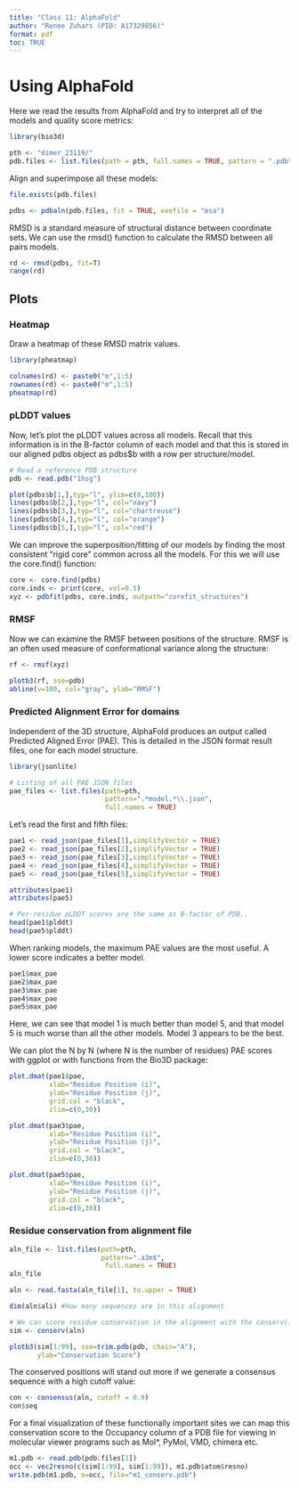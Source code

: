 ```yaml
---
title: "Class 11: AlphaFold"
author: "Renee Zuhars (PID: A17329856)"
format: pdf
toc: TRUE
---
```

# Using AlphaFold

Here we read the results from AlphaFold and try to interpret all of the models and quality score metrics:

```r
library(bio3d)

pth <- "dimer_23119/"
pdb.files <- list.files(path = pth, full.names = TRUE, pattern = ".pdb")
```

Align and superimpose all these models:

```r
file.exists(pdb.files)

```

```r
pdbs <- pdbaln(pdb.files, fit = TRUE, exefile = "msa")
```

RMSD is a standard measure of structural distance between coordinate sets. We can use the rmsd() function to calculate the RMSD between all pairs models.

```r
rd <- rmsd(pdbs, fit=T)
range(rd)
```

## Plots

### Heatmap

Draw a heatmap of these RMSD matrix values.

```r
library(pheatmap)

colnames(rd) <- paste0("m",1:5)
rownames(rd) <- paste0("m",1:5)
pheatmap(rd)
```

### pLDDT values

Now, let's plot the pLDDT values across all models. Recall that this information is in the B-factor column of each model and that this is stored in our aligned pdbs object as pdbs$b with a row per structure/model.

```r
# Read a reference PDB structure
pdb <- read.pdb("1hsg")
```

```r
plot(pdbs$b[1,],typ="l", ylim=c(0,100))
lines(pdbs$b[2,],typ="l", col="navy")
lines(pdbs$b[3,],typ="l", col="chartreuse")
lines(pdbs$b[4,],typ="l", col="orange")
lines(pdbs$b[5,],typ="l", col="red")
```

We can improve the superposition/fitting of our models by finding the most consistent “rigid core” common across all the models. For this we will use the core.find() function:

```r
core <- core.find(pdbs)
core.inds <- print(core, vol=0.5)
xyz <- pdbfit(pdbs, core.inds, outpath="corefit_structures")
```

### RMSF

Now we can examine the RMSF between positions of the structure. RMSF is an often used measure of conformational variance along the structure:


```r
rf <- rmsf(xyz)

plotb3(rf, sse=pdb)
abline(v=100, col="gray", ylab="RMSF")
```

### Predicted Alignment Error for domains

Independent of the 3D structure, AlphaFold produces an output called Predicted Aligned Error (PAE). This is detailed in the JSON format result files, one for each model structure.

```r
library(jsonlite)

# Listing of all PAE JSON files
pae_files <- list.files(path=pth,
                        pattern=".*model.*\\.json",
                        full.names = TRUE)
```

Let's read the first and fifth files:

```r
pae1 <- read_json(pae_files[1],simplifyVector = TRUE)
pae2 <- read_json(pae_files[2],simplifyVector = TRUE)
pae3 <- read_json(pae_files[3],simplifyVector = TRUE)
pae4 <- read_json(pae_files[4],simplifyVector = TRUE)
pae5 <- read_json(pae_files[5],simplifyVector = TRUE)

attributes(pae1)
attributes(pae5)

# Per-residue pLDDT scores are the same as B-factor of PDB..
head(pae1$plddt) 
head(pae5$plddt)
```

When ranking models, the maximum PAE values are the most useful. A lower score indicates a better model. 

```r
pae1$max_pae
pae2$max_pae
pae3$max_pae
pae4$max_pae
pae5$max_pae
```

Here, we can see that model 1 is much better than model 5, and that model 5 is much worse than all the other models. Model 3 appears to be the best. 

We can plot the N by N (where N is the number of residues) PAE scores with ggplot or with functions from the Bio3D package:

```r
plot.dmat(pae1$pae, 
          xlab="Residue Position (i)",
          ylab="Residue Position (j)",
          grid.col = "black",
          zlim=c(0,30))

plot.dmat(pae3$pae, 
          xlab="Residue Position (i)",
          ylab="Residue Position (j)",
          grid.col = "black",
          zlim=c(0,30))

plot.dmat(pae5$pae, 
          xlab="Residue Position (i)",
          ylab="Residue Position (j)",
          grid.col = "black",
          zlim=c(0,30))
```

### Residue conservation from alignment file

```r
aln_file <- list.files(path=pth,
                       pattern=".a3m$",
                        full.names = TRUE)
aln_file

aln <- read.fasta(aln_file[1], to.upper = TRUE)

dim(aln$ali) #How many sequences are in this alignment

```

```r
# We can score residue conservation in the alignment with the conserv() function.
sim <- conserv(aln)

plotb3(sim[1:99], sse=trim.pdb(pdb, chain="A"),
       ylab="Conservation Score")
```

The conserved positions will stand out more if we generate a consensus sequence with a high cutoff value:

```r
con <- consensus(aln, cutoff = 0.9)
con$seq
```

For a final visualization of these functionally important sites we can map this conservation score to the Occupancy column of a PDB file for viewing in molecular viewer programs such as Mol*, PyMol, VMD, chimera etc.

```r
m1.pdb <- read.pdb(pdb.files[1])
occ <- vec2resno(c(sim[1:99], sim[1:99]), m1.pdb$atom$resno)
write.pdb(m1.pdb, o=occ, file="m1_conserv.pdb")
```







